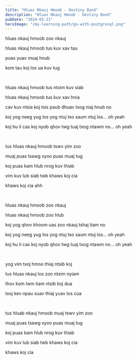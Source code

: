 ```yaml
---
title: "Hluas Nkauj Hmoob - Destiny Band"
description: "Hluas Nkauj Hmoob - Destiny Band"
pubDate: "2024-03-21"
heroImage: "/my-learning-path/go-with-postgresql.png"
---
```


hluas nkauj hmoob zoo nkauj

hluas nkauj hmoob tus kuv xav tau

puas yuav muaj hnub

kom tau koj los ua kuv tug

<br />

hluas nkauj hmoob tus ntxim kuv siab

hluas nkauj hmoob tus kuv xav hnia

cav kuv ntsia koj tsis paub dhuav txog niaj hnub no

koj yog neeg yug los yog ntuj tso saum ntuj los... oh yeah

koj hu li cas koj nyob qhov twg tuaj txog ntawm no... oh yeah

<br />

tus hluas nkauj hmoob tswv yim zoo

muaj puas tsawg xyoo puas muaj tug

koj puas kam hlub nrog kuv thiab

vim kuv lub siab twb khaws koj cia

khaws koj cia ahh

<br />

hluas nkauj hmoob zoo nkauj

hluas nkauj hmoob zoo hlub

koj yog qhov khoom uas zoo nkauj tshaj tiam no

koj yog neeg yug los yog ntuj tso saum ntuj los... oh yeah

koj hu li cas koj nyob qhov twg tuaj txog ntawm no... oh yeah

<br />

yog vim txoj hmoo thiaj ntsib koj

tus hluas nkauj los zoo ntxim nyiam

thov kom lwm tiam ntsib koj dua

txoj kev npau suav thiaj yuav los cua

<br />

tus hluab nkauj hmoob muaj tswv yim zoo

muaj puas tsawg xyoo puas muaj tug

koj puas kam hlub nrog kuv thiab

vim kuv lub siab twb khaws koj cia

khaws koj cia

